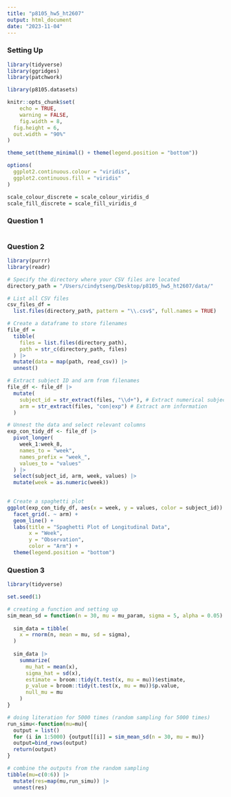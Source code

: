 ```yaml
---
title: "p8105_hw5_ht2607"
output: html_document
date: "2023-11-04"
---
```


### Setting Up 

```r
library(tidyverse)
library(ggridges)
library(patchwork)

library(p8105.datasets)

knitr::opts_chunk$set(
	echo = TRUE,
	warning = FALSE,
	fig.width = 8, 
  fig.height = 6,
  out.width = "90%"
)

theme_set(theme_minimal() + theme(legend.position = "bottom"))

options(
  ggplot2.continuous.colour = "viridis",
  ggplot2.continuous.fill = "viridis"
)

scale_colour_discrete = scale_colour_viridis_d
scale_fill_discrete = scale_fill_viridis_d
```

### Question 1

```r

```

### Question 2

```r
library(purrr)
library(readr)

# Specify the directory where your CSV files are located
directory_path = "/Users/cindytseng/Desktop/p8105_hw5_ht2607/data/"

# List all CSV files
csv_files_df =
  list.files(directory_path, pattern = "\\.csv$", full.names = TRUE)

# Create a dataframe to store filenames
file_df = 
  tibble(
    files = list.files(directory_path),
    path = str_c(directory_path, files)
  ) |> 
  mutate(data = map(path, read_csv)) |> 
  unnest()

# Extract subject ID and arm from filenames
file_df <- file_df |> 
  mutate(
    subject_id = str_extract(files, "\\d+"), # Extract numerical subject ID
    arm = str_extract(files, "con|exp") # Extract arm information
  )

# Unnest the data and select relevant columns
exp_con_tidy_df <- file_df |> 
  pivot_longer(
    week_1:week_8,
    names_to = "week",
    names_prefix = "week_",
    values_to = "values"
  ) |> 
  select(subject_id, arm, week, values) |>
  mutate(week = as.numeric(week))
  

# Create a spaghetti plot
ggplot(exp_con_tidy_df, aes(x = week, y = values, color = subject_id)) + 
  facet_grid(. ~ arm) +
  geom_line() +
  labs(title = "Spaghetti Plot of Longitudinal Data",
       x = "Week",
       y = "Observation",
       color = "Arm") +
  theme(legend.position = "bottom")

```

### Question 3

```r
library(tidyverse)

set.seed(1)

# creating a function and setting up 
sim_mean_sd = function(n = 30, mu = mu_param, sigma = 5, alpha = 0.05) {
  
  sim_data = tibble(
    x = rnorm(n, mean = mu, sd = sigma),
  )
  
  sim_data |> 
    summarize(
      mu_hat = mean(x),
      sigma_hat = sd(x),
      estimate = broom::tidy(t.test(x, mu = mu))$estimate,
      p_value = broom::tidy(t.test(x, mu = mu))$p.value,
      null_mu = mu
    )
}

# doing literation for 5000 times (random sampling for 5000 times)
run_simu<-function(mu=mu){
  output = list()
  for (i in 1:5000) {output[[i]] = sim_mean_sd(n = 30, mu = mu)}
  output=bind_rows(output)
  return(output)
}

# combine the outputs from the random sampling
tibble(mu=c(0:6)) |> 
  mutate(res=map(mu,run_simu)) |> 
  unnest(res)





```

